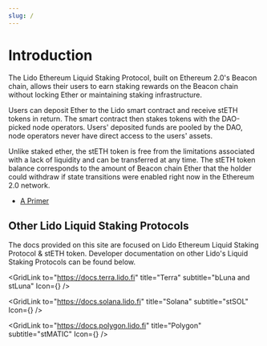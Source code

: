 ```yaml
---
slug: /
---
```



# Introduction

The Lido Ethereum Liquid Staking Protocol, built on Ethereum 2.0's Beacon chain, allows their users to earn staking rewards on the Beacon chain without locking Ether or maintaining staking infrastructure.

Users can deposit Ether to the Lido smart contract and receive stETH tokens in return. The smart contract then stakes tokens with the DAO-picked node operators. Users' deposited funds are pooled by the DAO, node operators never have direct access to the users' assets.

Unlike staked ether, the stETH token is free from the limitations associated with a lack of liquidity and can be transferred at any time. The stETH token balance corresponds to the amount of Beacon chain Ether that the holder could withdraw if state transitions were enabled right now in the Ethereum 2.0 network.

- [A Primer](https://lido.fi/static/Lido:Ethereum-Liquid-Staking.pdf)

## Other Lido Liquid Staking Protocols

The docs provided on this site are focused on Lido Ethereum Liquid Staking Protocol & stETH token. Developer documentation on other Lido's Liquid Staking Protocols can be found below.

<Grid>

<GridLink
  to="https://docs.terra.lido.fi"
  title="Terra"
  subtitle="bLuna and stLuna"
  Icon={<TerraIcon />}
/>

<GridLink
  to="https://docs.solana.lido.fi"
  title="Solana"
  subtitle="stSOL"
  Icon={<SolanaIcon />}
/>

<GridLink
  to="https://docs.polygon.lido.fi"
  title="Polygon"
  subtitle="stMATIC"
  Icon={<PolygonIcon />}
/>

</Grid>
